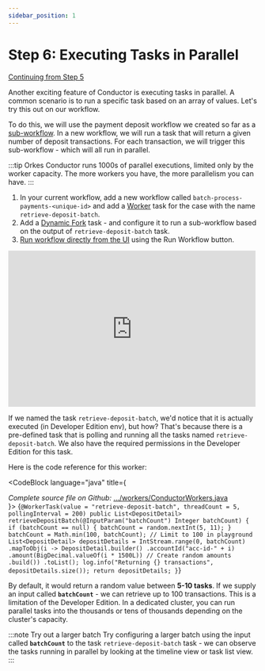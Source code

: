 ```yaml
---
sidebar_position: 1
---
```



# Step 6: Executing Tasks in Parallel

[Continuing from Step 5](/getting-started/adding-wait-conditions)

Another exciting feature of Conductor is executing tasks in parallel. A common scenario is to run a specific task based on an array of values. Let's try this out on our workflow.

To do this, we will use the payment deposit workflow we created so far as a [sub-workflow](/content/reference-docs/operators/sub-workflow). In a new workflow, we will run a task that will return a given number of deposit transactions. For each transaction, we will trigger this sub-workflow - which will all run in parallel.

:::tip
Orkes Conductor runs 1000s of parallel executions, limited only by the worker capacity. The more workers you have, the more parallelism you can have.
:::

<Tabs>
<TabItem value="UI" label="UI">

<div className="row">
<div className="col col--4">

1. In your current workflow, add a new workflow called `batch-process-payments-<unique-id>` and add a [Worker](/content/reference-docs/worker-task) task for the case with the name `retrieve-deposit-batch`.
2. Add a [Dynamic Fork](/content/reference-docs/operators/dynamic-fork) task - and configure it to run a sub-workflow based on the output of `retrieve-deposit-batch` task.
3. [Run workflow directly from the UI](/developer-guides/running-workflows#run-in-ui) using the Run Workflow button.

</div>
<div className="col col--4">
<div className="embed-youtube-video">
<iframe width="500" height="315" src="https://www.youtube.com/embed/xkRHjAgff0I?si=3N7kE0dmnvj6v_5J" title="YouTube video player" frameborder="0" allow="accelerometer; autoplay; clipboard-write; encrypted-media; gyroscope; picture-in-picture; web-share" allowfullscreen="allowfullscreen"
mozallowfullscreen="mozallowfullscreen"
msallowfullscreen="msallowfullscreen"
oallowfullscreen="oallowfullscreen"
webkitallowfullscreen="webkitallowfullscreen"></iframe></div>
</div>
</div>
</TabItem>
</Tabs>

If we named the task `retrieve-deposit-batch`, we'd notice that it is actually executed (in Developer Edition env), but how?
That's because there is a pre-defined task that is polling and running all the tasks named `retrieve-deposit-batch`. We also have the required permissions in the Developer Edition for this task.

Here is the code reference for this worker:

<CodeBlock language="java" title={ <div ><i>Complete source file on Github:</i> <a href="https://github.com/conductor-sdk/orkes-java-springboot2-example/blob/main/src/main/java/io/orkes/example/banking/workers/ConductorWorkers.java">.../workers/ConductorWorkers.java</a></div>}>
{`
    @WorkerTask(value = "retrieve-deposit-batch", threadCount = 5, pollingInterval = 200)
    public List<DepositDetail> retrieveDepositBatch(@InputParam("batchCount") Integer batchCount) {
        if (batchCount == null) {
            batchCount = random.nextInt(5, 11);
        }
        batchCount = Math.min(100, batchCount); // Limit to 100 in playground
        List<DepositDetail> depositDetails = IntStream.range(0, batchCount)
                .mapToObj(i -> DepositDetail.builder()
                        .accountId("acc-id-" + i)
                        .amount(BigDecimal.valueOf(i * 1500L)) // Create random amounts
                        .build())
                .toList();
        log.info("Returning {} transactions", depositDetails.size());
        return depositDetails;
    }
`}

</CodeBlock>

By default, it would return a random value between **5-10 tasks**. If we supply an input called **`batchCount`** - we can retrieve up to 100 transactions. This is a limitation of the Developer Edition. In a dedicated
cluster, you can run parallel tasks into the thousands or tens of thousands depending on the cluster's capacity.

:::note Try out a larger batch
Try configuring a larger batch using the input called **`batchCount`** to the task `retrieve-deposit-batch` task - we can observe the tasks running in parallel by looking at the timeline view or task list view.
:::
